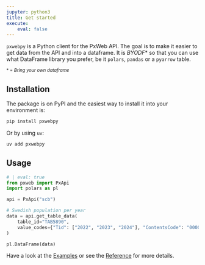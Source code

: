 ```yaml
---
jupyter: python3
title: Get started
execute:
    eval: false
---
```


`pxwebpy` is a Python client for the PxWeb API. The goal is to make it easier to get data from the API and into a dataframe. It is *BYODF*\* so that you can use what DataFrame library you prefer, be it `polars`, `pandas` or a `pyarrow` table.

<small>\* = *Bring your own dataframe*</small>

## Installation
The package is on PyPI and the easiest way to install it into your environment is:

```bash
pip install pxwebpy
```

Or by using `uv`:

```bash
uv add pxwebpy
```

## Usage
```python
# | eval: true
from pxweb import PxApi
import polars as pl

api = PxApi("scb")

# Swedish population per year
data = api.get_table_data(
    table_id="TAB5890",
    value_codes={"Tid": ["2022", "2023", "2024"], "ContentsCode": "0000053A"},
)

pl.DataFrame(data)
```

Have a look at the [Examples](/examples/index.html) or see the [Reference](/reference/index.html) for more details.